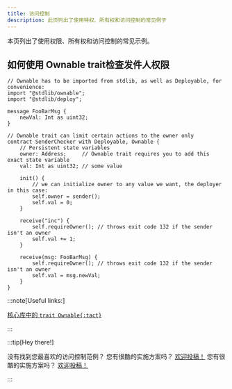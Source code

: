 ```yaml
---
title: 访问控制
description: 此页列出了使用特权、所有权和访问控制的常见例子
---
```


本页列出了使用权限、所有权和访问控制的常见示例。

## 如何使用 Ownable trait检查发件人权限

```tact
// Ownable has to be imported from stdlib, as well as Deployable, for convenience:
import "@stdlib/ownable";
import "@stdlib/deploy";

message FooBarMsg {
    newVal: Int as uint32;
}

// Ownable trait can limit certain actions to the owner only
contract SenderChecker with Deployable, Ownable {
    // Persistent state variables
    owner: Address;     // Ownable trait requires you to add this exact state variable
    val: Int as uint32; // some value

    init() {
        // we can initialize owner to any value we want, the deployer in this case:
        self.owner = sender();
        self.val = 0;
    }

    receive("inc") {
        self.requireOwner(); // throws exit code 132 if the sender isn't an owner
        self.val += 1;
    }

    receive(msg: FooBarMsg) {
        self.requireOwner(); // throws exit code 132 if the sender isn't an owner
        self.val = msg.newVal;
    }
}
```

:::note[Useful links:]

  [核心库中的 `trait Ownable{:tact}`](/zh-cn/ref/stdlib-ownable#ownable)

:::

:::tip[Hey there!]

  没有找到您最喜欢的访问控制范例？  您有很酷的实施方案吗？ [欢迎投稿！](https://github.com/tact-lang/tact/issues) 您有很酷的实施方案吗？ [欢迎投稿！](https://github.com/tact-lang/tact/issues)

:::
